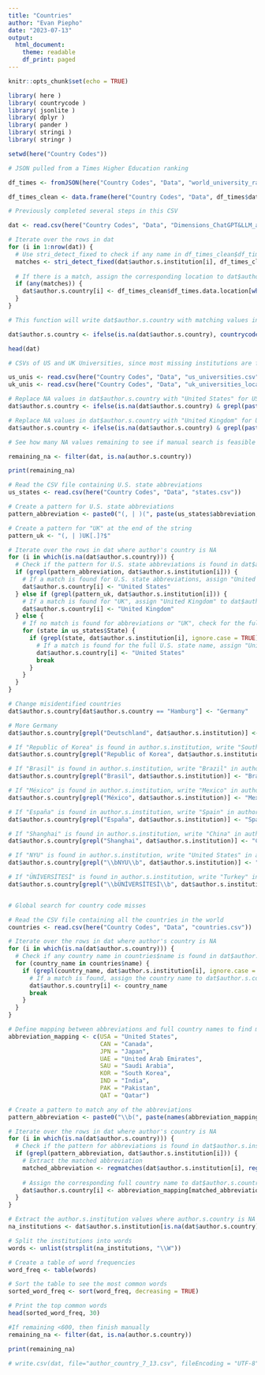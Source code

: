 ```yaml
---
title: "Countries"
author: "Evan Piepho"
date: "2023-07-13"
output:
  html_document:
    theme: readable
    df_print: paged
---
```

    

```r
knitr::opts_chunk$set(echo = TRUE)
```


```r
library( here )
library( countrycode )
library( jsonlite )
library( dplyr )
library( pander )
library( stringi )
library( stringr )
```


```r
setwd(here("Country Codes"))
```


```r

# JSON pulled from a Times Higher Education ranking 

df_times <- fromJSON(here("Country Codes", "Data", "world_university_rankings_2023_0__83be12210294c582db8740ee29673120.json"))
```


```r
df_times_clean <- data.frame(here("Country Codes", "Data", df_times$data$name,df_times$data$location))
```


```r
# Previously completed several steps in this CSV 

dat <- read.csv(here("Country Codes", "Data", "Dimensions_ChatGPT&LLM_authorsCountries.csv"))
```


```r
# Iterate over the rows in dat
for (i in 1:nrow(dat)) {
  # Use stri_detect_fixed to check if any name in df_times_clean$df_times.data.name is contained in dat$author.s.institution[i]
  matches <- stri_detect_fixed(dat$author.s.institution[i], df_times_clean$df_times.data.name)
  
  # If there is a match, assign the corresponding location to dat$author.s.country
  if (any(matches)) {
    dat$author.s.country[i] <- df_times_clean$df_times.data.location[which(matches)[1]]
  }
}
```


```r
# This function will write dat$author.s.country with matching values in dat$author.s.institution based on country code or name

dat$author.s.country <- ifelse(is.na(dat$author.s.country), countrycode(sourcevar = dat$author.s.institution, origin = "country.name", destination = "country.name"), dat$author.s.country)
```


```r
head(dat)
```


```r
# CSVs of US and UK Universities, since most missing institutions are from there 

us_unis <- read.csv(here("Country Codes", "Data", "us_universities.csv"))
uk_unis <- read.csv(here("Country Codes", "Data", "uk_universities_locations.csv"))
```


```r
# Replace NA values in dat$author.s.country with "United States" for US universities
dat$author.s.country <- ifelse(is.na(dat$author.s.country) & grepl(paste0("\\b", paste(us_unis$name, collapse = "\\b|\\b"), "\\b"), dat$author.s.institution, ignore.case = TRUE), "United States", dat$author.s.country)

# Replace NA values in dat$author.s.country with "United Kingdom" for UK universities
dat$author.s.country <- ifelse(is.na(dat$author.s.country) & grepl(paste0("\\b", paste(uk_unis$Name, collapse = "\\b|\\b"), "\\b"), dat$author.s.institution, ignore.case = TRUE), "United Kingdom", dat$author.s.country)
```


```r
# See how many NA values remaining to see if manual search is feasible

remaining_na <- filter(dat, is.na(author.s.country))

print(remaining_na)
```


```r
# Read the CSV file containing U.S. state abbreviations
us_states <- read.csv(here("Country Codes", "Data", "states.csv"))

# Create a pattern for U.S. state abbreviations
pattern_abbreviation <- paste0("(, | )(", paste(us_states$abbreviation, collapse="|"), ")[.)]$")

# Create a pattern for "UK" at the end of the string
pattern_uk <- "(, | )UK[.]?$"

# Iterate over the rows in dat where author's country is NA
for (i in which(is.na(dat$author.s.country))) {
  # Check if the pattern for U.S. state abbreviations is found in dat$author.s.institution[i]
  if (grepl(pattern_abbreviation, dat$author.s.institution[i])) {
    # If a match is found for U.S. state abbreviations, assign "United States" to dat$author.s.country
    dat$author.s.country[i] <- "United States"
  } else if (grepl(pattern_uk, dat$author.s.institution[i])) {
    # If a match is found for "UK", assign "United Kingdom" to dat$author.s.country
    dat$author.s.country[i] <- "United Kingdom"
  } else {
    # If no match is found for abbreviations or "UK", check for the full U.S. state name
    for (state in us_states$State) {
      if (grepl(state, dat$author.s.institution[i], ignore.case = TRUE)) {
        # If a match is found for the full U.S. state name, assign "United States" to dat$author.s.country
        dat$author.s.country[i] <- "United States"
        break
      }
    }
  }
}

```


```r
# Change misidentified countries
dat$author.s.country[dat$author.s.country == "Hamburg"] <- "Germany"

# More Germany
dat$author.s.country[grepl("Deutschland", dat$author.s.institution)] <- "Germany"

# If "Republic of Korea" is found in author.s.institution, write "South Korea" in author.s.country
dat$author.s.country[grepl("Republic of Korea", dat$author.s.institution)] <- "South Korea"

# If "Brasil" is found in author.s.institution, write "Brazil" in author.s.country
dat$author.s.country[grepl("Brasil", dat$author.s.institution)] <- "Brazil"

# If "México" is found in author.s.institution, write "Mexico" in author.s.country
dat$author.s.country[grepl("México", dat$author.s.institution)] <- "Mexico"

# If "España" is found in author.s.institution, write "Spain" in author.s.country
dat$author.s.country[grepl("España", dat$author.s.institution)] <- "Spain"

# If "Shanghai" is found in author.s.institution, write "China" in author.s.country
dat$author.s.country[grepl("Shanghai", dat$author.s.institution)] <- "China"

# If "NYU" is found in author.s.institution, write "United States" in author.s.country
dat$author.s.country[grepl("\\bNYU\\b", dat$author.s.institution)] <- "United States"

# If "ÜNİVERSİTESİ" is found in author.s.institution, write "Turkey" in author.s.country
dat$author.s.country[grepl("\\bÜNİVERSİTESİ\\b", dat$author.s.institution)] <- "Turkey"



```


```r
# Global search for country code misses

# Read the CSV file containing all the countries in the world
countries <- read.csv(here("Country Codes", "Data", "countries.csv"))

# Iterate over the rows in dat where author's country is NA
for (i in which(is.na(dat$author.s.country))) {
  # Check if any country name in countries$name is found in dat$author.s.institution[i]
  for (country_name in countries$name) {
    if (grepl(country_name, dat$author.s.institution[i], ignore.case = TRUE)) {
      # If a match is found, assign the country name to dat$author.s.country
      dat$author.s.country[i] <- country_name
      break
    }
  }
}
```


```r
# Define mapping between abbreviations and full country names to find missing countries
abbreviation_mapping <- c(USA = "United States",
                          CAN = "Canada",
                          JPN = "Japan",
                          UAE = "United Arab Emirates",
                          SAU = "Saudi Arabia",
                          KOR = "South Korea",
                          IND = "India",
                          PAK = "Pakistan",
                          QAT = "Qatar")

# Create a pattern to match any of the abbreviations
pattern_abbreviation <- paste0("\\b(", paste(names(abbreviation_mapping), collapse="|"), ")\\b")

# Iterate over the rows in dat where author's country is NA
for (i in which(is.na(dat$author.s.country))) {
  # Check if the pattern for abbreviations is found in dat$author.s.institution[i]
  if (grepl(pattern_abbreviation, dat$author.s.institution[i])) {
    # Extract the matched abbreviation
    matched_abbreviation <- regmatches(dat$author.s.institution[i], regexpr(pattern_abbreviation, dat$author.s.institution[i]))
    
    # Assign the corresponding full country name to dat$author.s.country
    dat$author.s.country[i] <- abbreviation_mapping[matched_abbreviation]
  }
}
```


```r
# Extract the author.s.institution values where author.s.country is NA
na_institutions <- dat$author.s.institution[is.na(dat$author.s.country)]

# Split the institutions into words
words <- unlist(strsplit(na_institutions, "\\W"))

# Create a table of word frequencies
word_freq <- table(words)

# Sort the table to see the most common words
sorted_word_freq <- sort(word_freq, decreasing = TRUE)

# Print the top common words
head(sorted_word_freq, 30)
```



```r
#If remaining <600, then finish manually
remaining_na <- filter(dat, is.na(author.s.country))

print(remaining_na)
```


```r
# write.csv(dat, file="author_country_7_13.csv", fileEncoding = "UTF-8")
```


